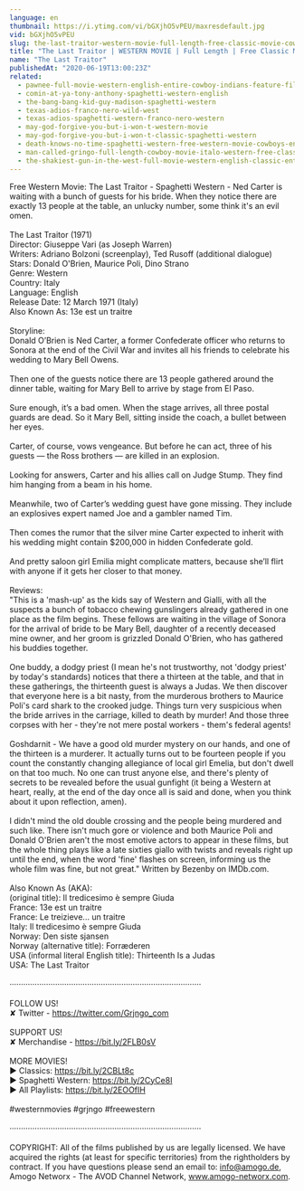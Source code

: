 ```yaml
---
language: en
thumbnail: https://i.ytimg.com/vi/bGXjhO5vPEU/maxresdefault.jpg
vid: bGXjhO5vPEU
slug: the-last-traitor-western-movie-full-length-free-classic-movie-cowboys-wild-west-films
title: "The Last Traitor | WESTERN MOVIE | Full Length | Free Classic Movie | Cowboys | Wild West Films"
name: "The Last Traitor"
publishedAt: "2020-06-19T13:00:23Z"
related:
  - pawnee-full-movie-western-english-entire-cowboy-indians-feature-film-free-full-westerns
  - comin-at-ya-tony-anthony-spaghetti-western-english
  - the-bang-bang-kid-guy-madison-spaghetti-western
  - texas-adios-franco-nero-wild-west
  - texas-adios-spaghetti-western-franco-nero-western
  - may-god-forgive-you-but-i-won-t-western-movie
  - may-god-forgive-you-but-i-won-t-classic-spaghetti-western
  - death-knows-no-time-spaghetti-western-free-western-movie-cowboys-english
  - man-called-gringo-full-length-cowboy-movie-italo-western-free-classic-movie
  - the-shakiest-gun-in-the-west-full-movie-western-english-classic-entire-film-full-free-movies
---
```


Free Western Movie: The Last Traitor - Spaghetti Western - Ned Carter is waiting with a bunch of guests for his bride. When they notice there are exactly 13 people at the table, an unlucky number, some think it's an evil omen. <br />
<br />
The Last Traitor (1971)<br />
Director: Giuseppe Vari (as Joseph Warren)<br />
Writers: Adriano Bolzoni (screenplay), Ted Rusoff (additional dialogue)<br />
Stars: Donald O'Brien, Maurice Poli, Dino Strano <br />
Genre: Western <br />
Country: Italy<br />
Language: English<br />
Release Date: 12 March 1971 (Italy) <br />
Also Known As: 13e est un traitre <br />
<br />
Storyline:<br />
Donald O’Brien is Ned Carter, a former Confederate officer who returns to Sonora at the end of the Civil War and invites all his friends to celebrate his wedding to Mary Bell Owens.<br />
<br />
Then one of the guests notice there are 13 people gathered around the dinner table, waiting for Mary Bell to arrive by stage from El Paso.<br />
<br />
Sure enough, it’s a bad omen. When the stage arrives, all three postal guards are dead. So it Mary Bell, sitting inside the coach, a bullet between her eyes.<br />
<br />
Carter, of course, vows vengeance. But before he can act, three of his guests — the Ross brothers — are killed in an explosion.<br />
<br />
Looking for answers, Carter and his allies call on Judge Stump. They find him hanging from a beam in his home.<br />
<br />
Meanwhile, two of Carter’s wedding guest have gone missing. They include an explosives expert named Joe and a gambler named Tim.<br />
<br />
Then comes the rumor that the silver mine Carter expected to inherit with his wedding might contain $200,000 in hidden Confederate gold.<br />
<br />
And pretty saloon girl Emilia might complicate matters, because she’ll flirt with anyone if it gets her closer to that money.<br />
<br />
Reviews:<br />
"This is a 'mash-up' as the kids say of Western and Gialli, with all the suspects a bunch of tobacco chewing gunslingers already gathered in one place as the film begins. These fellows are waiting in the village of Sonora for the arrival of bride to be Mary Bell, daughter of a recently deceased mine owner, and her groom is grizzled Donald O'Brien, who has gathered his buddies together.<br />
<br />
One buddy, a dodgy priest (I mean he's not trustworthy, not 'dodgy priest' by today's standards) notices that there a thirteen at the table, and that in these gatherings, the thirteenth guest is always a Judas. We then discover that everyone here is a bit nasty, from the murderous brothers to Maurice Poli's card shark to the crooked judge. Things turn very suspicious when the bride arrives in the carriage, killed to death by murder! And those three corpses with her - they're not mere postal workers - them's federal agents!<br />
<br />
Goshdarnit - We have a good old murder mystery on our hands, and one of the thirteen is a murderer. It actually turns out to be fourteen people if you count the constantly changing allegiance of local girl Emelia, but don't dwell on that too much. No one can trust anyone else, and there's plenty of secrets to be revealed before the usual gunfight (it being a Western at heart, really, at the end of the day once all is said and done, when you think about it upon reflection, amen).<br />
<br />
I didn't mind the old double crossing and the people being murdered and such like. There isn't much gore or violence and both Maurice Poli and Donald O'Brien aren't the most emotive actors to appear in these films, but the whole thing plays like a late sixties giallo with twists and reveals right up until the end, when the word 'fine' flashes on screen, informing us the whole film was fine, but not great." Written by Bezenby on IMDb.com.<br />
<br />
Also Known As (AKA):<br />
(original title): Il tredicesimo è sempre Giuda<br />
France: 13e est un traitre<br />
France: Le treizieve... un traitre<br />
Italy: Il tredicesimo è sempre Giuda<br />
Norway: Den siste sjansen<br />
Norway (alternative title): Forræderen<br />
USA (informal literal English title): Thirteenth Is a Judas<br />
USA: The Last Traitor<br />
<br />
····················································································<br />
<br />
FOLLOW US!<br />
✘ Twitter - https://twitter.com/Grjngo_com<br />
<br />
SUPPORT US!<br />
✘ Merchandise - https://bit.ly/2FLB0sV<br />
<br />
MORE MOVIES! <br />
► Classics: https://bit.ly/2CBLt8c <br />
► Spaghetti Western: https://bit.ly/2CyCe8I <br />
► All Playlists: https://bit.ly/2EOOfIH <br />
<br />
#westernmovies #grjngo #freewestern<br />
<br />
····················································································<br />
<br />
COPYRIGHT: All of the films published by us are legally licensed. We have acquired the rights (at least for specific territories) from the rightholders by contract. If you have questions please send an email to: info@amogo.de, Amogo Networx - The AVOD Channel Network, www.amogo-networx.com.